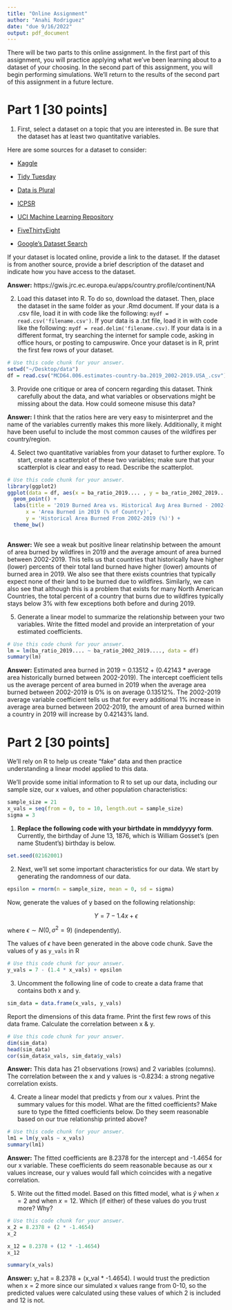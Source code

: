 ```yaml
---
title: "Online Assignment"
author: "Anahi Rodriguez"
date: "due 9/16/2022"
output: pdf_document
---
```


There will be two parts to this online assignment.  In the first part of this assignment, you will practice applying what we've been learning about to a dataset of your choosing.  In the second part of this assignment, you will begin performing simulations.  We'll return to the results of the second part of this assignment in a future lecture.

# Part 1 [30 points]

1. First, select a dataset on a topic that you are interested in.  Be sure that the dataset has at least two quantitative variables.

Here are some sources for a dataset to consider:

- [Kaggle](https://www.kaggle.com/datasets)

- [Tidy Tuesday](https://github.com/rfordatascience/tidytuesday)

- [Data is Plural](https://www.data-is-plural.com/archive/)

- [ICPSR](https://www.icpsr.umich.edu/web/pages/ICPSR/index.html)

- [UCI Machine Learning Repository](https://archive.ics.uci.edu/ml/datasets.php)

- [FiveThirtyEight](https://data.fivethirtyeight.com/)

- [Google's Dataset Search](https://datasetsearch.research.google.com/)

If your dataset is located online, provide a link to the dataset.  If the dataset is from another source, provide a brief description of the dataset and indicate how you have access to the dataset.

**Answer:** https://gwis.jrc.ec.europa.eu/apps/country.profile/continent/NA

2. Load this dataset into R.  To do so, download the dataset.  Then, place the dataset in the same folder as your .Rmd document.  If your data is a .csv file, load it in with code like the following: `mydf = read.csv('filename.csv')`.  If your data is a .txt file, load it in with code like the following: `mydf = read.delim('filename.csv)`.  If your data is in a different format, try searching the internet for sample code, asking in office hours, or posting to campuswire.  Once your dataset is in R, print the first few rows of your dataset.  

```r
# Use this code chunk for your answer.
setwd("~/Desktop/data")
df = read.csv("MCD64.006.estimates-country-ba.2019_2002-2019.USA_.csv")

```

3. Provide one critique or area of concern regarding this dataset.  Think carefully about the data, and what variables or observations might be missing about the data.  How could someone misuse this data?

**Answer:** I think that the ratios here are very easy to misinterpret and the name of the variables currently makes this more likely. Additionally, it might have been useful to include the most common causes of the wildfires per country/region.

4. Select two quantitative variables from your dataset to further explore.  To start, create a scatterplot of these two variables; make sure that your scatterplot is clear and easy to read.  Describe the scatterplot.

```r
# Use this code chunk for your answer.
library(ggplot2)
ggplot(data = df, aes(x = ba_ratio_2019.... , y = ba_ratio_2002_2019....)) + 
  geom_point() + 
  labs(title = '2019 Burned Area vs. Historical Avg Area Burned - 2002-2019 in North America',
      x = 'Area Burned in 2019 (% of Country)',
      y = 'Historical Area Burned From 2002-2019 (%)') + 
  theme_bw()
  
```

**Answer:** We see a weak but positive linear relatinship between the amount of area burned by wildfires in 2019 and the average amount of area burned between 2002-2019. This tells us that countries that historically have higher (lower) percents of their total land burned have higher (lower) amounts of burned area in 2019. We also see that there exists countries that typically expect none of their land to be burned due to wildfires. Similarly, we can also see that although this is a problem that exists for many North American Countries, the total percent of a country that burns due to wildfires typically stays below 3% with few exceptions both before and during 2019.

5. Generate a linear model to summarize the relationship between your two variables.  Write the fitted model and provide an interpretation of your estimated coefficients.

```r
# Use this code chunk for your answer.
lm = lm(ba_ratio_2019.... ~ ba_ratio_2002_2019...., data = df)
summary(lm)
```

**Answer:** Estimated area burned in 2019 = 0.13512 + (0.42143 * average area historically burned between 2002-2019). The intercept coefficient tells us the average percent of area burned in 2019 when the average area burned between 2002-2019 is 0% is on average 0.13512%. The 2002-2019 average variable coefficient tells us that for every additional 1% increase in average area burned between 2002-2019, the amount of area burned within a country in 2019 will increase by 0.42143% land.

# Part 2 [30 points]

We'll rely on R to help us create "fake" data and then practice understanding a linear model applied to this data.

We'll provide some initial information to R to set up our data, including our sample size, our x values, and other population characteristics:

```r
sample_size = 21
x_vals = seq(from = 0, to = 10, length.out = sample_size)
sigma = 3
```

1. **Replace the following code with your birthdate in mmddyyyy form**.  Currently, the birthday of June 13, 1876, which is William Gosset's (pen name Student's) birthday is below.

```r
set.seed(02162001)
```

2. Next, we'll set some important characteristics for our data.  We start by generating the randomness of our data.

```r
epsilon = rnorm(n = sample_size, mean = 0, sd = sigma)
```

Now, generate the values of y based on the following relationship:

$$Y = 7 - 1.4x + \epsilon$$

where $\epsilon \sim N(0, \sigma^2 = 9)$ (independently).

The values of $\epsilon$ have been generated in the above code chunk.  Save the values of y as `y_vals` in R

```r
# Use this code chunk for your answer.
y_vals = 7 - (1.4 * x_vals) + epsilon
```

3. Uncomment the following line of code to create a data frame that contains both x and y.

```r
sim_data = data.frame(x_vals, y_vals)
```

Report the dimensions of this data frame.  Print the first few rows of this data frame.  Calculate the correlation between x & y.

```r
# Use this code chunk for your answer.
dim(sim_data)
head(sim_data)
cor(sim_data$x_vals, sim_data$y_vals)
```

**Answer:** This data has 21 observations (rows) and 2 variables (columns). The correlation between the x and y values is -0.8234: a strong negative correlation exists.

4. Create a linear model that predicts y from our x values.  Print the summary values for this model.  What are the fitted coefficients?  Make sure to type the fitted coefficients below.  Do they seem reasonable based on our true relationship printed above?

```r
# Use this code chunk for your answer.
lm1 = lm(y_vals ~ x_vals)
summary(lm1)
```

**Answer:** The fitted coefficients are 8.2378 for the intercept and -1.4654 for our x variable. These coefficients do seem reasonable because as our x values increase, our y values would fall which coincides with a negative correlation.

5. Write out the fitted model.  Based on this fitted model, what is $\hat{y}$ when $x = 2$ and when $x = 12$.  Which (if either) of these values do you trust more?  Why?

```r
# Use this code chunk for your answer.
x_2 = 8.2378 + (2 * -1.4654)
x_2

x_12 = 8.2378 + (12 * -1.4654)
x_12

summary(x_vals)
```

**Answer:** y_hat = 8.2378 + (x_val * -1.4654). I would trust the prediction when x = 2 more since our simulated x values range from 0-10, so the predicted values were calculated using these values of which 2 is included and 12 is not.